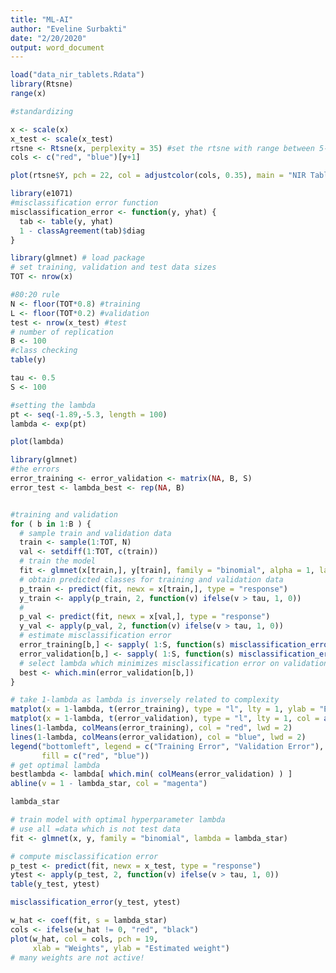 ---
title: "ML-AI"
author: "Eveline Surbakti"
date: "2/20/2020"
output: word_document
---

```{r} 
load("data_nir_tablets.Rdata")
library(Rtsne)
range(x)

#standardizing

x <- scale(x) 
x_test <- scale(x_test) 
rtsne <- Rtsne(x, perplexity = 35) #set the rtsne with range between 5-50
cols <- c("red", "blue")[y+1]
```


```{r}
plot(rtsne$Y, pch = 22, col = adjustcolor(cols, 0.35), main = "NIR Tablets")
```



```{r}
library(e1071)
#misclassification error function
misclassification_error <- function(y, yhat) {
  tab <- table(y, yhat)
  1 - classAgreement(tab)$diag
}
```


```{r}
library(glmnet) # load package
# set training, validation and test data sizes
TOT <- nrow(x)

#80:20 rule
N <- floor(TOT*0.8) #training
L <- floor(TOT*0.2) #validation
test <- nrow(x_test) #test
# number of replication
B <- 100
#class checking
table(y)

tau <- 0.5
S <- 100

#setting the lambda
pt <- seq(-1.89,-5.3, length = 100)
lambda <- exp(pt)
```



```{r}
plot(lambda)
```


```{r}

library(glmnet)
#the errors
error_training <- error_validation <- matrix(NA, B, S)
error_test <- lambda_best <- rep(NA, B)


#training and validation
for ( b in 1:B ) {
  # sample train and validation data
  train <- sample(1:TOT, N)
  val <- setdiff(1:TOT, c(train))
  # train the model
  fit <- glmnet(x[train,], y[train], family = "binomial", alpha = 1, lambda = lambda)
  # obtain predicted classes for training and validation data
  p_train <- predict(fit, newx = x[train,], type = "response")
  y_train <- apply(p_train, 2, function(v) ifelse(v > tau, 1, 0))
  #
  p_val <- predict(fit, newx = x[val,], type = "response")
  y_val <- apply(p_val, 2, function(v) ifelse(v > tau, 1, 0))
  # estimate misclassification error
  error_training[b,] <- sapply( 1:S, function(s) misclassification_error(y[train], y_train[,s]) )
  error_validation[b,] <- sapply( 1:S, function(s) misclassification_error(y[val], y_val[,s]) )
  # select lambda which minimizes misclassification error on validation data
  best <- which.min(error_validation[b,])
}

# take 1-lambda as lambda is inversely related to complexity
matplot(x = 1-lambda, t(error_training), type = "l", lty = 1, ylab = "Error", xlab = "1 - Lambda", col = adjustcolor("black", 0.05), log = "y") # error on log scale
matplot(x = 1-lambda, t(error_validation), type = "l", lty = 1, col = adjustcolor("blue", 0.05), add = TRUE, log = "y")
lines(1-lambda, colMeans(error_training), col = "red", lwd = 2)
lines(1-lambda, colMeans(error_validation), col = "blue", lwd = 2)
legend("bottomleft", legend = c("Training Error", "Validation Error"),
       fill = c("red", "blue"))
# get optimal lambda
bestlambda <- lambda[ which.min( colMeans(error_validation) ) ]
abline(v = 1 - lambda_star, col = "magenta")

```

```{r}
lambda_star
```


```{r}
# train model with optimal hyperparameter lambda
# use all =data which is not test data
fit <- glmnet(x, y, family = "binomial", lambda = lambda_star)

# compute misclassification error
p_test <- predict(fit, newx = x_test, type = "response")
ytest <- apply(p_test, 2, function(v) ifelse(v > tau, 1, 0))
table(y_test, ytest)

```

```{r}
misclassification_error(y_test, ytest)
```


```{r}
w_hat <- coef(fit, s = lambda_star)
cols <- ifelse(w_hat != 0, "red", "black")
plot(w_hat, col = cols, pch = 19,
     xlab = "Weights", ylab = "Estimated weight") 
# many weights are not active!
```



